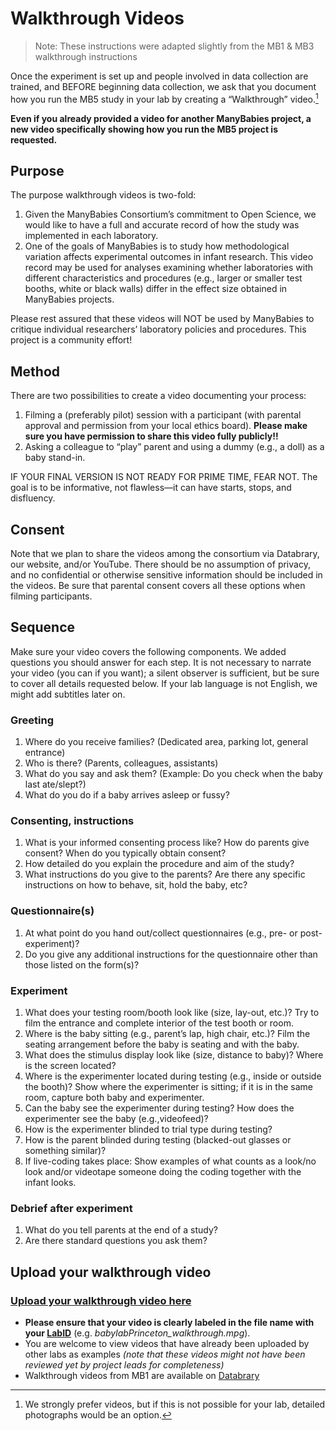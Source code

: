# Walkthrough Videos {#sec-walkthrough}

> Note: These instructions were adapted slightly from the MB1 & MB3 walkthrough instructions

Once the experiment is set up and people involved in data collection are trained, and BEFORE beginning data collection, we ask that you document how you run the MB5 study in your lab by creating a "Walkthrough" video.[^walkthrough-1]

[^walkthrough-1]: We strongly prefer videos, but if this is not possible for your lab, detailed photographs would be an option.

**Even if you already provided a video for another ManyBabies project, a new video specifically showing how you run the MB5 project is requested.**

## Purpose

The purpose walkthrough videos is two-fold:

1.  Given the ManyBabies Consortium’s commitment to Open Science, we would like to have a full and accurate record of how the study was implemented in each laboratory.
2.  One of the goals of ManyBabies is to study how methodological variation affects experimental outcomes in infant research. This video record may be used for analyses examining whether laboratories with different characteristics and procedures (e.g., larger or smaller test booths, white or black walls) differ in the effect size obtained in ManyBabies projects.

Please rest assured that these videos will NOT be used by ManyBabies to critique individual researchers’ laboratory policies and procedures. This project is a community effort!

## Method

There are two possibilities to create a video documenting your process:

1.  Filming a (preferably pilot) session with a participant (with parental approval and permission from your local ethics board). **Please make sure you have permission to share this video fully publicly!!**
2.  Asking a colleague to "play" parent and using a dummy (e.g., a doll) as a baby stand-in.

IF YOUR FINAL VERSION IS NOT READY FOR PRIME TIME, FEAR NOT. The goal is to be informative, not flawless---it can have starts, stops, and disfluency.

## Consent

Note that we plan to share the videos among the consortium via Databrary, our website, and/or YouTube. There should be no assumption of privacy, and no confidential or otherwise sensitive information should be included in the videos. Be sure that parental consent covers all these options when filming participants.

## Sequence

Make sure your video covers the following components. We added questions you should answer for each step. It is not necessary to narrate your video (you can if you want); a silent observer is sufficient, but be sure to cover all details requested below. If your lab language is not English, we might add subtitles later on.

### Greeting

1.  Where do you receive families? (Dedicated area, parking lot, general entrance)
2.  Who is there? (Parents, colleagues, assistants)
3.  What do you say and ask them? (Example: Do you check when the baby last ate/slept?)
4.  What do you do if a baby arrives asleep or fussy?

### Consenting, instructions

1.  What is your informed consenting process like? How do parents give consent? When do you typically obtain consent?
2.  How detailed do you explain the procedure and aim of the study?
3.  What instructions do you give to the parents? Are there any specific instructions on how to behave, sit, hold the baby, etc?

### Questionnaire(s)

1.  At what point do you hand out/collect questionnaires (e.g., pre- or post-experiment)?
2.  Do you give any additional instructions for the questionnaire other than those listed on the form(s)?

### Experiment

1.  What does your testing room/booth look like (size, lay-out, etc.)? Try to film the entrance and complete interior of the test booth or room.
2.  Where is the baby sitting (e.g., parent's lap, high chair, etc.)? Film the seating arrangement before the baby is seating and with the baby.
3.  What does the stimulus display look like (size, distance to baby)? Where is the screen located?
4.  Where is the experimenter located during testing (e.g., inside or outside the booth)? Show where the experimenter is sitting; if it is in the same room, capture both baby and experimenter.
5.  Can the baby see the experimenter during testing? How does the experimenter see the baby (e.g.,videofeed)?
6.  How is the experimenter blinded to trial type during testing?
7.  How is the parent blinded during testing (blacked-out glasses or something similar)?
8.  If live-coding takes place: Show examples of what counts as a look/no look and/or videotape someone doing the coding together with the infant looks.

### Debrief after experiment

1.  What do you tell parents at the end of a study?
2.  Are there standard questions you ask them?

## Upload your walkthrough video

### [Upload your walkthrough video here](https://drive.google.com/drive/folders/1mIQ2hWt9tI7AFDvnbcwfmtNhilH8AriD?usp=sharing)

-   **Please ensure that your video is clearly labeled in the file name with your [LabID](https://manybabies.org/labids/)** (e.g. *babylabPrinceton_walkthrough.mpg*).
-   You are welcome to view videos that have already been uploaded by other labs as examples *(note that these videos might not have been reviewed yet by project leads for completeness)*
-   Walkthrough videos from MB1 are available on [Databrary](https://nyu.databrary.org/volume/896)
